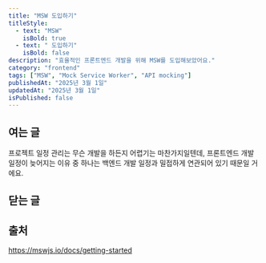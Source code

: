 ```yaml
---
title: "MSW 도입하기"
titleStyle:
  - text: "MSW"
    isBold: true
  - text: " 도입하기"
    isBold: false
description: "효율적인 프론트엔드 개발을 위해 MSW를 도입해보았어요."
category: "frontend"
tags: ["MSW", "Mock Service Worker", "API mocking"]
publishedAt: "2025년 3월 1일"
updatedAt: "2025년 3월 1일"
isPublished: false
---
```


## 여는 글

프로젝트 일정 관리는 무슨 개발을 하든지 어렵기는 마찬가지일텐데, 프론트엔드 개발 일정이 늦어지는 이유 중 하나는 백엔드 개발 일정과 밀접하게 연관되어 있기 때문일 거에요.

## 닫는 글

## 출처

https://mswjs.io/docs/getting-started
